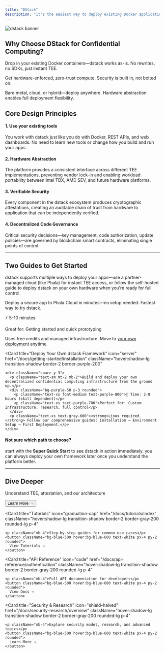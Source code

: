 ```yaml
---
title: "DStack"
description: "It's the easiest way to deploy existing Docker applications to Trusted Execution Environments with hardware-enforced security"
---
```


<img src="/docs/images/dstack_Banner_pro.png" alt="dstack banner" />


## Why Choose DStack for Confidential Computing?

<div className="grid grid-cols-1 md:grid-cols-3 gap-6 mt-8">
  <Card title="No Code Changes" icon="code" iconColor="#0069ED">
    <p className="text-sm mt-2">Drop in your existing Docker containers—dstack works as-is. No rewrites, no SDKs, just instant TEE.</p>
  </Card>
  <Card title="Best Security by Default" icon="shield-check" iconColor="#10B981">
    <p className="text-sm mt-2">Get hardware-enforced, zero-trust compute. Security is built in, not bolted on.</p>
  </Card>
  <Card title="No Vendor Lock-in" icon="unlock" iconColor="#F59E0B">
    <p className="text-sm mt-2">Bare metal, cloud, or hybrid—deploy anywhere. Hardware abstraction enables full deployment flexibility.</p>
  </Card>
</div>

## Core Design Principles

<div className="grid grid-cols-1 md:grid-cols-2 gap-6 my-6">
  <div className="bg-green-50 p-6 rounded-lg">
    <h4 className="font-semibold text-blue-900 mb-3">1. Use your existing tools</h4>
    <p className="text-sm">
      You work with dstack just like you do with Docker, REST APIs, and web dashboards. No need to learn new tools or change how you build and run your apps.
    </p>
  </div>
  <div className="bg-green-100 p-6 rounded-lg">
    <h4 className="font-semibold text-green-900 mb-3">2. Hardware Abstraction</h4>
    <p className="text-sm">
      The platform provides a consistent interface across different TEE implementations, preventing vendor lock-in and enabling workload portability between Intel TDX, AMD SEV, and future hardware platforms.
    </p>
  </div>
  <div className="bg-green-50/70 p-6 rounded-lg">
    <h4 className="font-semibold text-green-900 mb-3">3. Verifiable Security</h4>
    <p className="text-sm">
      Every component in the dstack ecosystem produces cryptographic attestations, creating an auditable chain of trust from hardware to application that can be independently verified.
    </p>
  </div>
  <div className="bg-green-50/90 p-6 rounded-lg">
    <h4 className="font-semibold text-green-900 mb-3">4. Decentralized Code Governance</h4>
    <p className="text-sm">
      Critical security decisions—key management, code authorization, update policies—are governed by blockchain smart contracts, eliminating single points of control.
    </p>
  </div>
</div>


---
## Two Guides to Get Started

dstack supports multiple ways to deploy your apps—use a partner-managed cloud (like Phala) for instant TEE access, or follow the self-hosted guide to deploy dstack on your own hardware when you're ready for full control.

<div className="grid grid-cols-1 md:grid-cols-2 gap-6 mt-8">
  <Card 
    title="Super Quick Start (Recommended)" 
    icon="rocket" 
    href="/docs/tutorials/super-quick-start"
    className="hover:shadow-lg transition-shadow border-2 border-green-200"
  >
    <div className="space-y-3">
      <p className="text-sm mt-2 mb-2">
        Deploy a secure app to Phala Cloud in minutes—no setup needed. Fastest way to try dstack.
      </p>
      <div className="bg-green-50 p-3 rounded">
        <p className="text-xs font-medium text-green-800">⚡ 5-10 minutes</p>
        <p className="text-xs text-green-700">
          Great for: Getting started and quick prototyping
        </p>
      </div>
      <p className="text-xs text-gray-600">
        Uses free credits and managed infrastructure. Move to <a href="/docs/getting-started/installation" className="underline">your own deployment</a> anytime.
      </p>
    </div>
  </Card>
  
  <Card 
    title="Deploy Your Own dstack Framework" 
    icon="server" 
    href="/docs/getting-started/installation"
    className="hover:shadow-lg transition-shadow border-2 border-purple-200"
  >
    <div className="space-y-3">
      <p className="text-sm mt-2 mb-2">Build and deploy your own decentralized confidential computing infrastructure from the ground up.</p>
      <div className="bg-purple-50 p-3 rounded">
        <p className="text-xs font-medium text-purple-800">🔧 Time: 2-8 hours (skill dependent)</p>
        <p className="text-xs text-purple-700">Perfect for: Custom infrastructure, research, full control</p>
      </div>
      <p className="text-xs text-gray-600"><strong>Linux required.</strong> Follow our comprehensive guides: Installation → Environment Setup → First Deployment.</p>
    </div>
  </Card>
</div>

<div className="mt-6 p-4 bg-gray-50 rounded-lg">
  <h4 className="font-medium text-gray-800 mb-2">Not sure which path to choose?</h4>
  <p className="text-sm text-gray-700">
    start with the <strong>Super Quick Start</strong> to see dstack in action immediately. you can always deploy your own framework later once you understand the platform better.
  </p>
</div>

---

## Dive Deeper

<div className="grid grid-cols-2 gap-4">
  <Card 
    title="Core Concepts" 
    icon="lightbulb" 
    href="/docs/concepts/overview"
    className="hover:shadow-lg transition-shadow border-2 border-gray-200 rounded-lg p-4"
  >
    <p className="mb-4">Understand TEE, attestation, and our architecture</p>
    <button className="bg-blue-500 hover:bg-blue-600 text-white px-4 py-2 rounded">
      Learn More →
    </button>
  </Card>
  
  <Card 
    title="Tutorials" 
    icon="graduation-cap" 
    href="/docs/tutorials/index"
    className="hover:shadow-lg transition-shadow border-2 border-gray-200 rounded-lg p-4"
  >
    <p className="mb-4">Step-by-step guides for common use cases</p>
    <button className="bg-blue-500 hover:bg-blue-600 text-white px-4 py-2 rounded">
      View Tutorials →
    </button>
  </Card>
  
  <Card 
    title="API Reference" 
    icon="code" 
    href="/docs/api-reference/authentication"
    className="hover:shadow-lg transition-shadow border-2 border-gray-200 rounded-lg p-4"
  >
    <p className="mb-4">Full API documentation for developers</p>
    <button className="bg-blue-500 hover:bg-blue-600 text-white px-4 py-2 rounded">
      View Docs →
    </button>
  </Card>
  
  <Card 
    title="Security & Research" 
    icon="shield-halved" 
    href="/docs/security-research/overview"
    className="hover:shadow-lg transition-shadow border-2 border-gray-200 rounded-lg p-4"
  >
    <p className="mb-4">Explore security model, research, and advanced topics</p>
    <button className="bg-blue-500 hover:bg-blue-600 text-white px-4 py-2 rounded">
      Learn More →
    </button>
  </Card>
</div>
